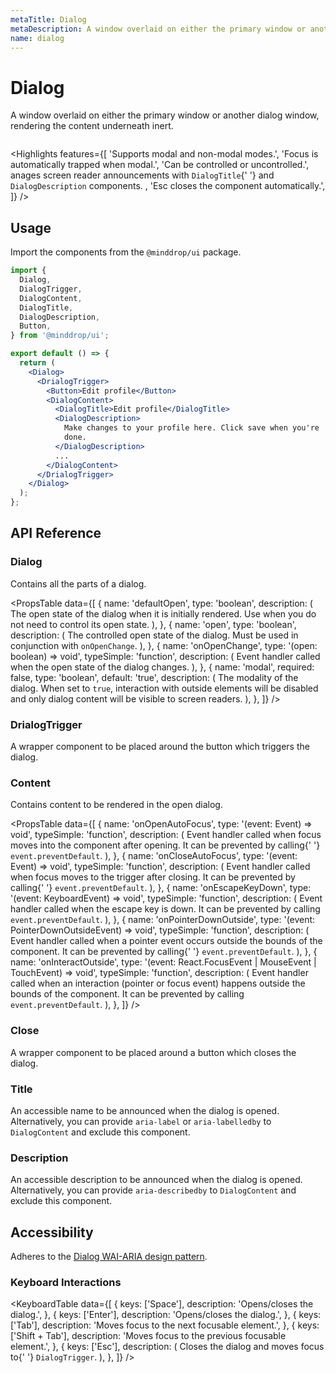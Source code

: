 ```yaml
---
metaTitle: Dialog
metaDescription: A window overlaid on either the primary window or another dialog window, rendering the content underneath inert.
name: dialog
---
```


# Dialog

<Description>
  A window overlaid on either the primary window or another dialog
  window, rendering the content underneath inert.
</Description>

<HeroContainer>
  <DialogDemo />
</HeroContainer>

```jsx hero template=DialogDemo

```

<Highlights
  features={[
    'Supports modal and non-modal modes.',
    'Focus is automatically trapped when modal.',
    'Can be controlled or uncontrolled.',
    <span>
      anages screen reader announcements with <Code>DialogTitle</Code>{' '}
      and <Code>DialogDescription</Code> components.
    </span>,
    'Esc closes the component automatically.',
  ]}
/>

## Usage

Import the components from the `@minddrop/ui` package.

```jsx
import {
  Dialog,
  DialogTrigger,
  DialogContent,
  DialogTitle,
  DialogDescription,
  Button,
} from '@minddrop/ui';

export default () => {
  return (
    <Dialog>
      <DrialogTrigger>
        <Button>Edit profile</Button>
        <DialogContent>
          <DialogTitle>Edit profile</DialogTitle>
          <DialogDescription>
            Make changes to your profile here. Click save when you're
            done.
          </DialogDescription>
          ...
        </DialogContent>
      </DrialogTrigger>
    </Dialog>
  );
};
```

## API Reference

### Dialog

Contains all the parts of a dialog.

<PropsTable
  data={[
    {
      name: 'defaultOpen',
      type: 'boolean',
      description: (
        <span>
          The open state of the dialog when it is initially rendered.
          Use when you do not need to control its open state.
        </span>
      ),
    },
    {
      name: 'open',
      type: 'boolean',
      description: (
        <span>
          The controlled open state of the dialog. Must be used in
          conjunction with <Code>onOpenChange</Code>.
        </span>
      ),
    },
    {
      name: 'onOpenChange',
      type: '(open: boolean) => void',
      typeSimple: 'function',
      description: (
        <span>
          Event handler called when the open state of the dialog
          changes.
        </span>
      ),
    },
    {
      name: 'modal',
      required: false,
      type: 'boolean',
      default: 'true',
      description: (
        <span>
          The modality of the dialog. When set to <Code>true</Code>,
          interaction with outside elements will be disabled and only
          dialog content will be visible to screen readers.
        </span>
      ),
    },
  ]}
/>

### DrialogTrigger

A wrapper component to be placed around the button which triggers the dialog.

### Content

Contains content to be rendered in the open dialog.

<PropsTable
  data={[
    {
      name: 'onOpenAutoFocus',
      type: '(event: Event) => void',
      typeSimple: 'function',
      description: (
        <span>
          Event handler called when focus moves into the component
          after opening. It can be prevented by calling{' '}
          <Code>event.preventDefault</Code>.
        </span>
      ),
    },
    {
      name: 'onCloseAutoFocus',
      type: '(event: Event) => void',
      typeSimple: 'function',
      description: (
        <span>
          Event handler called when focus moves to the trigger after
          closing. It can be prevented by calling{' '}
          <Code>event.preventDefault</Code>.
        </span>
      ),
    },
    {
      name: 'onEscapeKeyDown',
      type: '(event: KeyboardEvent) => void',
      typeSimple: 'function',
      description: (
        <span>
          Event handler called when the escape key is down. It can be
          prevented by calling <Code>event.preventDefault</Code>.
        </span>
      ),
    },
    {
      name: 'onPointerDownOutside',
      type: '(event: PointerDownOutsideEvent) => void',
      typeSimple: 'function',
      description: (
        <span>
          Event handler called when a pointer event occurs outside the
          bounds of the component. It can be prevented by calling{' '}
          <Code>event.preventDefault</Code>.
        </span>
      ),
    },
    {
      name: 'onInteractOutside',
      type: '(event: React.FocusEvent | MouseEvent | TouchEvent) => void',
      typeSimple: 'function',
      description: (
        <span>
          Event handler called when an interaction (pointer or focus
          event) happens outside the bounds of the component. It can
          be prevented by calling <Code>event.preventDefault</Code>.
        </span>
      ),
    },
  ]}
/>

### Close

A wrapper component to be placed around a button which closes the dialog.

### Title

An accessible name to be announced when the dialog is opened. Alternatively, you can provide `aria-label` or `aria-labelledby` to `DialogContent` and exclude this component.

### Description

An accessible description to be announced when the dialog is opened. Alternatively, you can provide `aria-describedby` to `DialogContent` and exclude this component.

## Accessibility

Adheres to the [Dialog WAI-ARIA design pattern](https://www.w3.org/TR/wai-aria-practices-1.2/#dialog_modal).

### Keyboard Interactions

<KeyboardTable
  data={[
    {
      keys: ['Space'],
      description: 'Opens/closes the dialog.',
    },
    {
      keys: ['Enter'],
      description: 'Opens/closes the dialog.',
    },
    {
      keys: ['Tab'],
      description: 'Moves focus to the next focusable element.',
    },
    {
      keys: ['Shift + Tab'],
      description: 'Moves focus to the previous focusable element.',
    },
    {
      keys: ['Esc'],
      description: (
        <span>
          Closes the dialog and moves focus to{' '}
          <Code>DialogTrigger</Code>.
        </span>
      ),
    },
  ]}
/>
